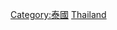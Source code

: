 {{commonscat|Transport in Thailand}}
{{catmore}}

[[Category:泰國|Category:泰國]]
[[Category:亚洲各国交通|Thailand]]